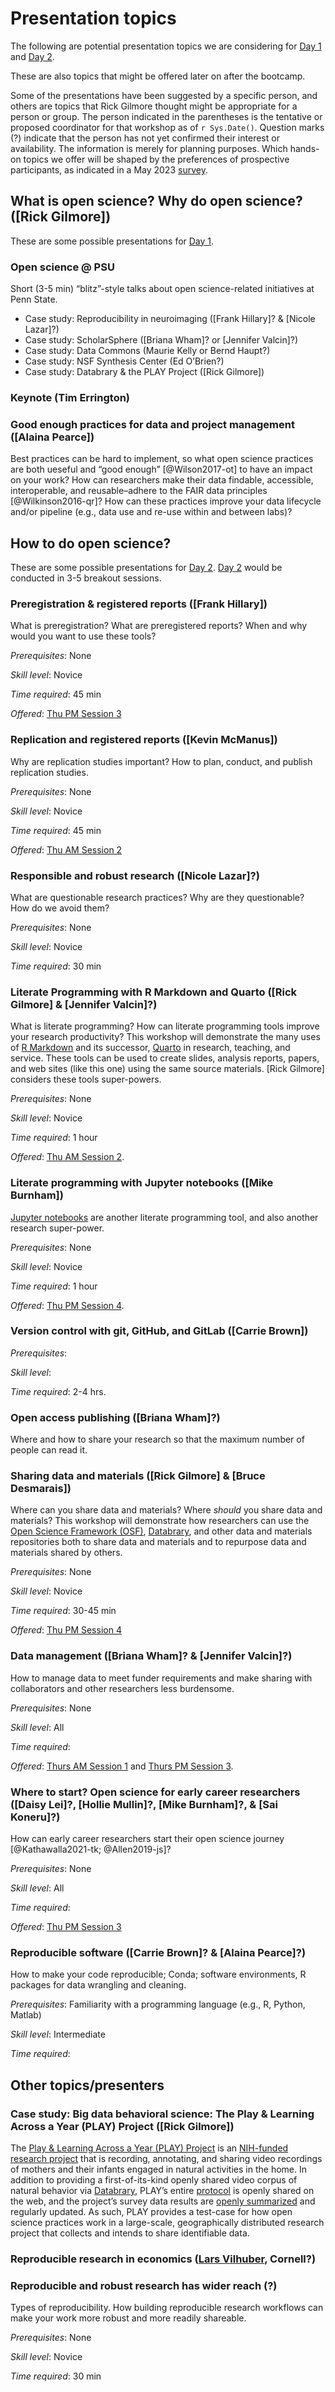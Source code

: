 # Presentation topics {-}

The following are potential presentation topics we are considering for [Day 1](#day_1) and [Day 2](#day_2).

These are also topics that might be offered later on after the bootcamp.

Some of the presentations have been suggested by a specific person, and others are topics that Rick Gilmore thought might be appropriate for a person or group.
The person indicated in the parentheses is the tentative or proposed coordinator for that workshop as of `r Sys.Date()`.
Question marks (?) indicate that the person has not yet confirmed their interest or availability.
The information is merely for planning purposes.
Which hands-on topics we offer will be shaped by the preferences of prospective participants, as indicated in a May 2023 [survey](attendee-surveys.html#results).

## What is open science? Why do open science? ([Rick Gilmore]) {-}

These are some possible presentations for [Day 1](#day_1).

### Open science @ PSU {-}

Short (3-5 min) "blitz"-style talks about open science-related initiatives at Penn State.

- Case study: Reproducibility in neuroimaging ([Frank Hillary]? & [Nicole Lazar]?)
- Case study: ScholarSphere ([Briana Wham]? or [Jennifer Valcin]?)
- Case study: Data Commons (Maurie Kelly or Bernd Haupt?)
- Case study: NSF Synthesis Center (Ed O'Brien?)
- Case study: Databrary & the PLAY Project ([Rick Gilmore])

### Keynote (Tim Errington) {- #keynote}

### Good enough practices for data and project management ([Alaina Pearce]) {- #howto_good_enough}

Best practices can be hard to implement, so what open science practices are both ueseful and "good enough" [@Wilson2017-ot] to have an impact on your work?  How can researchers make their data findable, accessible, interoperable, and reusable--adhere to the FAIR data principles [@Wilkinson2016-qr]? How can these practices improve your data lifecycle and/or pipeline (e.g., data use and re-use within and between labs)?

## How to do open science? {-}

These are some possible presentations for [Day 2](#day_1).
[Day 2](#day_2) would be conducted in 3-5 breakout sessions.

### Preregistration & registered reports ([Frank Hillary]) {- #howto_preregistration}

What is preregistration? What are preregistered reports? When and why would you want to use these tools?

*Prerequisites*: None

*Skill level*: Novice

*Time required*: 45 min

*Offered*: [Thu PM Session 3](#day_2_pm_session_3)

### Replication and registered reports ([Kevin McManus]) {- #howto_replication}

Why are replication studies important? How to plan, conduct, and publish replication studies.

*Prerequisites*: None

*Skill level*: Novice

*Time required*: 45 min

*Offered*: [Thu AM Session 2](#day_2_am_session_2)

### Responsible and robust research ([Nicole Lazar]?) {- #howto_responsible_research}

What are questionable research practices? Why are they questionable? How do we avoid them?

*Prerequisites*: None

*Skill level*: Novice

*Time required*: 30 min

### Literate Programming with R Markdown and Quarto ([Rick Gilmore] & [Jennifer Valcin]?){- #howto_rmarkdown}

What is literate programming? 
How can literate programming tools improve your research productivity? 
This workshop will demonstrate the many uses of [R Markdown](https://rmarkdown.rstudio.com) and its successor, [Quarto](https://quarto.org) in research, teaching, and service.
These tools can be used to create slides, analysis reports, papers, and web sites (like this one) using the same source materials.
[Rick Gilmore] considers these tools super-powers.

*Prerequisites*: None

*Skill level*: Novice

*Time required*: 1 hour

*Offered*: [Thu AM Session 2](#day_2_am_session_2).

### Literate programming with Jupyter notebooks ([Mike Burnham]) {- #howto_jupyter}

[Jupyter notebooks](https://jupyter.org) are another literate programming tool, and also another research super-power.

*Prerequisites*: None

*Skill level*: Novice

*Time required*: 1 hour

*Offered*: [Thu PM Session 4](#day_2_pm_session_4).

### Version control with git, GitHub, and GitLab ([Carrie Brown]) {- #howto_git}

*Prerequisites*: 

*Skill level*: 

*Time required*: 2-4 hrs.

### Open access publishing ([Briana Wham]?) {- #howto_open_access}

Where and how to share your research so that the maximum number of people can read it.

### Sharing data and materials ([Rick Gilmore] & [Bruce Desmarais]) {- #howto_data_sharing}

Where can you share data and materials?
Where *should* you share data and materials?
This workshop will demonstrate how researchers can use the [Open Science Framework (OSF)](https://osf.io), [Databrary](https://databrary.org), and other data and materials repositories both to share data and materials and to repurpose data and materials shared by others.

*Prerequisites*: None

*Skill level*: Novice

*Time required*: 30-45 min

*Offered*: [Thu PM Session 4](#day_2_pm_session_4)

### Data management ([Briana Wham]? & [Jennifer Valcin]?) {- #howto_data_management}

How to manage data to meet funder requirements and make sharing with collaborators and other researchers less burdensome.

*Prerequisites*: None

*Skill level*: All

*Time required*:

*Offered*: [Thurs AM Session 1](#day_2_am_session_1) and [Thurs PM Session 3](#day_2_pm_session_3).

### Where to start? Open science for early career researchers ([Daisy Lei]?, [Hollie Mullin]?, [Mike Burnham]?, & [Sai Koneru]?) {- #howto_early_career}

How can early career researchers start their open science journey [@Kathawalla2021-tk; @Allen2019-js]?

*Prerequisites*: None

*Skill level*: All

*Time required*:

*Offered*: [Thu PM Session 3](#day_2_pm_session_3)

### Reproducible software ([Carrie Brown]? & [Alaina Pearce]?) {- #reproducible-software}

How to make your code reproducible; Conda; software environments, R packages for data wrangling and cleaning.

*Prerequisites*: Familiarity with a programming language (e.g., R, Python, Matlab)

*Skill level*: Intermediate

*Time required*: 

## Other topics/presenters {-}

### Case study: Big data behavioral science: The Play & Learning Across a Year (PLAY) Project ([Rick Gilmore]) {- #casestudy_PLAY}

The [Play & Learning Across a Year (PLAY) Project](https://play-project.org) is an [NIH-funded research project](https://reporter.nih.gov/search/PJYxIpAvQkyD2ZNPUPbp8Q/project-details/9500957) that is recording, annotating, and sharing video recordings of mothers and their infants engaged in natural activities in the home.
In addition to providing a first-of-its-kind openly shared video corpus of natural behavior via [Databrary](https://databrary.org), PLAY's entire [protocol](https://play-project.org) is openly shared on the web, and the project's survey data results are [openly summarized](https://PLAY-behaviorome.github.io/KoBoToolbox/) and regularly updated. As such, PLAY provides a test-case for how open science practices work in a large-scale, geographically distributed research project that collects and intends to share identifiable data.

### Reproducible research in economics ([Lars Vilhuber](https://www.ilr.cornell.edu/people/lars-vilhuber), Cornell?) {- #casestudy_economics}

### Reproducible and robust research has wider reach (?) {- #howto_reproducibility}

Types of reproducibility. How building reproducible research workflows can make your work more robust and more readily shareable.

*Prerequisites*: None

*Skill level*: Novice

*Time required*: 30 min